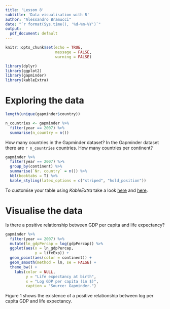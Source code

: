 ```yaml
---
title: 'Lesson 8'
subtitle: 'Data visualisation with R'
author: "Alessandro Bramucci"
date: "`r format(Sys.time(), '%d-%m-%Y')`"
output:
  pdf_document: default
---
```


```r

knitr::opts_chunk$set(echo = TRUE,
                      message = FALSE,
                      warning = FALSE)

library(dplyr)
library(ggplot2)
library(gapminder)
library(kableExtra)

```

# Exploring the data

```r

length(unique(gapminder$country))

n_countries <- gapminder %>%
  filter(year == 2007) %>%
  summarise(n_country = n())

```

How many countries in the Gapminder dataset? In the Gapminder dataset there are `r n_countries` countries. How many countries per continent?

```r
gapminder %>% 
  filter(year == 2007) %>% 
  group_by(continent) %>% 
  summarise(`Nr. country` = n()) %>% 
  kbl(booktabs = T) %>% 
  kable_styling(latex_options = c("striped", "hold_position"))
```

To customise your table using *KableExtra* take a look [here]([https://haozhu233.github.io/kableExtra/awesome_table_in_pdf.pdf) and [here](https://cran.r-project.org/web/packages/kableExtra/vignettes/awesome_table_in_html.html).

# Visualise the data

Is there a positive relationship between GDP per capita and life expectancy?

```r

gapminder %>% 
  filter(year == 2007) %>%
  mutate(ln_gdpPercap = log(gdpPercap)) %>% 
  ggplot(aes(x = ln_gdpPercap, 
             y = lifeExp)) +
  geom_point(aes(color = continent)) + 
  geom_smooth(method = lm, se = FALSE) + 
  theme_bw() + 
    labs(color = NULL,
         y = "Life expectancy at birth",
         x = "Log GDP per capita (in $)",
         caption = "Source: Gapminder.")

```

Figure 1 shows the existence of a positive relationship between log per capita GDP and life expectancy.

<!-- To cross-reference within the text use the bookdown output format in the YAML output field -->
<!-- bookdown::pdf_document2: default.  -->
<!-- Take a look here https://bookdown.org/yihui/rmarkdown-cookbook/cross-ref.html)  -->
